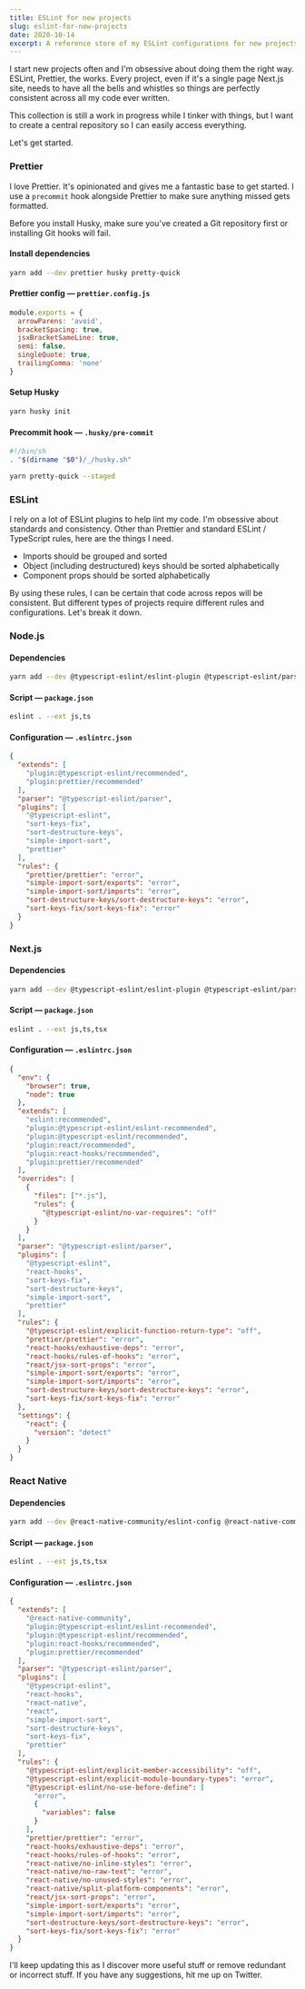 ```yaml
---
title: ESLint for new projects
slug: eslint-for-new-projects
date: 2020-10-14
excerpt: A reference store of my ESLint configurations for new projects.
---
```


I start new projects often and I'm obsessive about doing them the right way. ESLint, Prettier, the works. Every project, even if it's a single page Next.js site, needs to have all the bells and whistles so things are perfectly consistent across all my code ever written.

This collection is still a work in progress while I tinker with things, but I want to create a central repository so I can easily access everything.

Let's get started.

### Prettier

I love <Link external href="https://prettier.io">Prettier</Link>. It's opinionated and gives me a fantastic base to get started. I use a `precommit` hook alongside Prettier to make sure anything missed gets formatted.

Before you install Husky, make sure you've created a Git repository first or installing Git hooks will fail.

#### Install dependencies

```bash
yarn add --dev prettier husky pretty-quick
```

#### Prettier config — `prettier.config.js`

```javascript
module.exports = {
  arrowParens: 'avoid',
  bracketSpacing: true,
  jsxBracketSameLine: true,
  semi: false,
  singleQuote: true,
  trailingComma: 'none'
}
```

#### Setup Husky

```bash
yarn husky init
```

#### Precommit hook — `.husky/pre-commit`

```bash
#!/bin/sh
. "$(dirname "$0")/_/husky.sh"

yarn pretty-quick --staged
```

### ESLint

I rely on a lot of ESLint plugins to help lint my code. I'm obsessive about standards and consistency. Other than Prettier and standard ESLint / TypeScript rules, here are the things I need.

- Imports should be grouped and sorted
- Object (including destructured) keys should be sorted alphabetically
- Component props should be sorted alphabetically

By using these rules, I can be certain that code across repos will be consistent. But different types of projects require different rules and configurations. Let's break it down.

### Node.js

#### Dependencies

```bash
yarn add --dev @typescript-eslint/eslint-plugin @typescript-eslint/parser eslint eslint-config-prettier eslint-plugin-prettier eslint-plugin-simple-import-sort eslint-plugin-sort-destructure-keys eslint-plugin-sort-keys-fix
```

#### Script — `package.json`

```bash
eslint . --ext js,ts
```

#### Configuration — `.eslintrc.json`

```json
{
  "extends": [
    "plugin:@typescript-eslint/recommended",
    "plugin:prettier/recommended"
  ],
  "parser": "@typescript-eslint/parser",
  "plugins": [
    "@typescript-eslint",
    "sort-keys-fix",
    "sort-destructure-keys",
    "simple-import-sort",
    "prettier"
  ],
  "rules": {
    "prettier/prettier": "error",
    "simple-import-sort/exports": "error",
    "simple-import-sort/imports": "error",
    "sort-destructure-keys/sort-destructure-keys": "error",
    "sort-keys-fix/sort-keys-fix": "error"
  }
}
```

### Next.js

#### Dependencies

```bash
yarn add --dev @typescript-eslint/eslint-plugin @typescript-eslint/parser eslint eslint-config-prettier eslint-plugin-prettier eslint-plugin-react eslint-plugin-react-hooks eslint-plugin-simple-import-sort eslint-plugin-sort-destructure-keys eslint-plugin-sort-keys-fix
```

#### Script — `package.json`

```bash
eslint . --ext js,ts,tsx
```

#### Configuration — `.eslintrc.json`

```json
{
  "env": {
    "browser": true,
    "node": true
  },
  "extends": [
    "eslint:recommended",
    "plugin:@typescript-eslint/eslint-recommended",
    "plugin:@typescript-eslint/recommended",
    "plugin:react/recommended",
    "plugin:react-hooks/recommended",
    "plugin:prettier/recommended"
  ],
  "overrides": [
    {
      "files": ["*.js"],
      "rules": {
        "@typescript-eslint/no-var-requires": "off"
      }
    }
  ],
  "parser": "@typescript-eslint/parser",
  "plugins": [
    "@typescript-eslint",
    "react-hooks",
    "sort-keys-fix",
    "sort-destructure-keys",
    "simple-import-sort",
    "prettier"
  ],
  "rules": {
    "@typescript-eslint/explicit-function-return-type": "off",
    "prettier/prettier": "error",
    "react-hooks/exhaustive-deps": "error",
    "react-hooks/rules-of-hooks": "error",
    "react/jsx-sort-props": "error",
    "simple-import-sort/exports": "error",
    "simple-import-sort/imports": "error",
    "sort-destructure-keys/sort-destructure-keys": "error",
    "sort-keys-fix/sort-keys-fix": "error"
  },
  "settings": {
    "react": {
      "version": "detect"
    }
  }
}
```

### React Native

#### Dependencies

```bash
yarn add --dev @react-native-community/eslint-config @react-native-community/eslint-plugin @typescript-eslint/eslint-plugin @typescript-eslint/parser eslint eslint-config-prettier eslint-plugin-prettier eslint-plugin-react eslint-plugin-react-hooks eslint-plugin-react-native eslint-plugin-simple-import-sort eslint-plugin-sort-destructure-keys eslint-plugin-sort-keys-fix
```

#### Script — `package.json`

```bash
eslint . --ext js,ts,tsx
```

#### Configuration — `.eslintrc.json`

```json
{
  "extends": [
    "@react-native-community",
    "plugin:@typescript-eslint/eslint-recommended",
    "plugin:@typescript-eslint/recommended",
    "plugin:react-hooks/recommended",
    "plugin:prettier/recommended"
  ],
  "parser": "@typescript-eslint/parser",
  "plugins": [
    "@typescript-eslint",
    "react-hooks",
    "react-native",
    "react",
    "simple-import-sort",
    "sort-destructure-keys",
    "sort-keys-fix",
    "prettier"
  ],
  "rules": {
    "@typescript-eslint/explicit-member-accessibility": "off",
    "@typescript-eslint/explicit-module-boundary-types": "error",
    "@typescript-eslint/no-use-before-define": [
      "error",
      {
        "variables": false
      }
    ],
    "prettier/prettier": "error",
    "react-hooks/exhaustive-deps": "error",
    "react-hooks/rules-of-hooks": "error",
    "react-native/no-inline-styles": "error",
    "react-native/no-raw-text": "error",
    "react-native/no-unused-styles": "error",
    "react-native/split-platform-components": "error",
    "react/jsx-sort-props": "error",
    "simple-import-sort/exports": "error",
    "simple-import-sort/imports": "error",
    "sort-destructure-keys/sort-destructure-keys": "error",
    "sort-keys-fix/sort-keys-fix": "error"
  }
}
```

I'll keep updating this as I discover more useful stuff or remove redundant or incorrect stuff. If you have any suggestions, hit me up on <Link href="https://twitter.com/alizahid0">Twitter</Link>.
